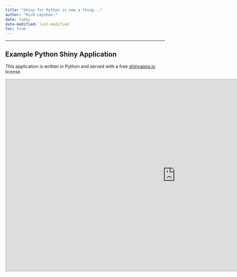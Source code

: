 ```yaml
---
title: "Shiny for Python is now a thing..."
author: "Rich Leyshon."
date: today
date-modified: last-modified
toc: true
---
```


***
## Example Python Shiny Application

This application is written in Python and served with a free [shinyapps.io](https://www.shinyapps.io/)
license.

<iframe src="https://richleysh84.shinyapps.io/pyrosm-cities-app/" title="Python Shiny Open Street Map Application" height=600em width=1066 style="border:0.3em solid lightgray"></iframe>

